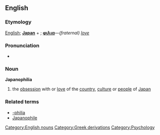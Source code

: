 ==English==
{{wikipedia}}
===Etymology===
[[English]]; '''[[Japan]]''' + {{Gr.}}; '''[[φιλια]]'''&mdash;''(fraternal) [[love]]''

===Pronunciation===
*{{AHD|/jə-păn'ə-fīl'ē-ə/ ''or'' /jə-păn'ō-fīl'ē-ə/}}

===Noun===
'''Japanophilia'''

# the [[obsession]] with or [[love]] of the [[country]], [[culture]] or [[people]] of [[Japan]]

===Related terms===
* [[-philia]]
* [[Japanophile]]

[[Category:English nouns]]
[[Category:Greek derivations]]
[[Category:Psychology]]